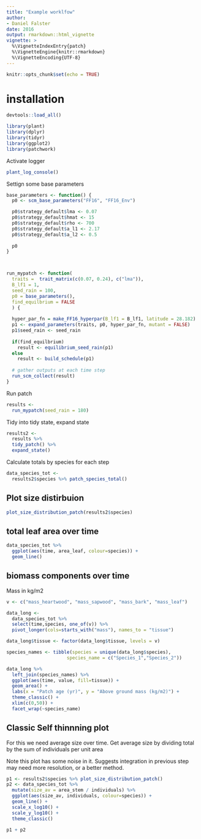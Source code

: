 ```yaml
---
title: "Example worklfow"
author: 
- Daniel Falster
date: 2016
output: rmarkdown::html_vignette
vignette: >
  %\VignetteIndexEntry{patch}
  %\VignetteEngine{knitr::rmarkdown}
  %\VignetteEncoding{UTF-8}
---
```


```r
knitr::opts_chunk$set(echo = TRUE)
```

# installation

```r
devtools::load_all()

library(plant)
library(dplyr)
library(tidyr)
library(ggplot2)
library(patchwork)
```

Activate logger

```r
plant_log_console()
```

Settign some base parameters

```r

base_parameters <- function() {
  p0 <- scm_base_parameters("FF16", "FF16_Env")

  p0$strategy_default$lma <- 0.07
  p0$strategy_default$hmat <- 15
  p0$strategy_default$rho <- 700
  p0$strategy_default$a_l1 <- 2.17
  p0$strategy_default$a_l2 <- 0.5
  
  p0
}



run_mypatch <- function(
  traits =  trait_matrix(c(0.07, 0.24), c("lma")),
  B_lf1 = 1,
  seed_rain = 100,
  p0 = base_parameters(),
  find_equilbrium = FALSE
  ) {
  
  hyper_par_fn = make_FF16_hyperpar(B_lf1 = B_lf1, latitude = 28.182)
  p1 <- expand_parameters(traits, p0, hyper_par_fn, mutant = FALSE)
  p1$seed_rain <- seed_rain
  
  if(find_equilbrium)
    result <- equilibrium_seed_rain(p1)
  else
    result <- build_schedule(p1)
  
  # gather outputs at each time step
  run_scm_collect(result)
}
```


Run patch

```r
results <- 
  run_mypatch(seed_rain = 180)
```

Tidy into tidy state, expand state
```r
results2 <- 
  results %>% 
  tidy_patch() %>% 
  expand_state()
```

Calculate totals by species for each step

```r
data_species_tot <- 
  results2$species %>% patch_species_total()
```


## Plot size distirbuion

```r
plot_size_distribution_patch(results2$species)
```

## total leaf area over time

```r
data_species_tot %>% 
  ggplot(aes(time, area_leaf, colour=species)) +
  geom_line()
```

## biomass components over time

Mass in kg/m2
```r
v <- c("mass_heartwood", "mass_sapwood", "mass_bark", "mass_leaf")

data_long <- 
  data_species_tot %>% 
  select(time,species, one_of(v)) %>%
  pivot_longer(cols=starts_with("mass"), names_to = "tissue")

data_long$tissue <- factor(data_long$tissue, levels = v)

species_names <- tibble(species = unique(data_long$species),
                      species_name = c("Species_1","Species_2"))

data_long %>%
  left_join(species_names) %>%
  ggplot(aes(time, value, fill=tissue)) +
  geom_area() +
  labs(x = "Patch age (yr)", y = "Above ground mass (kg/m2)") +
  theme_classic() + 
  xlim(c(0,50)) +
  facet_wrap(~species_name)
```


## Classic Self thinnning plot

For this we need average size over time. Get average size by dividing total by the sum of individuals per unit area

Note this plot has some noise in it. Suggests integration in previous step may need more resolution, or a better method. 

```r
p1 <- results2$species %>% plot_size_distribution_patch() 
p2 <- data_species_tot %>% 
  mutate(size_av = area_stem / individuals) %>% 
  ggplot(aes(size_av, individuals, colour=species)) +
  geom_line() +
  scale_x_log10() +
  scale_y_log10() + 
  theme_classic()

p1 + p2
```


